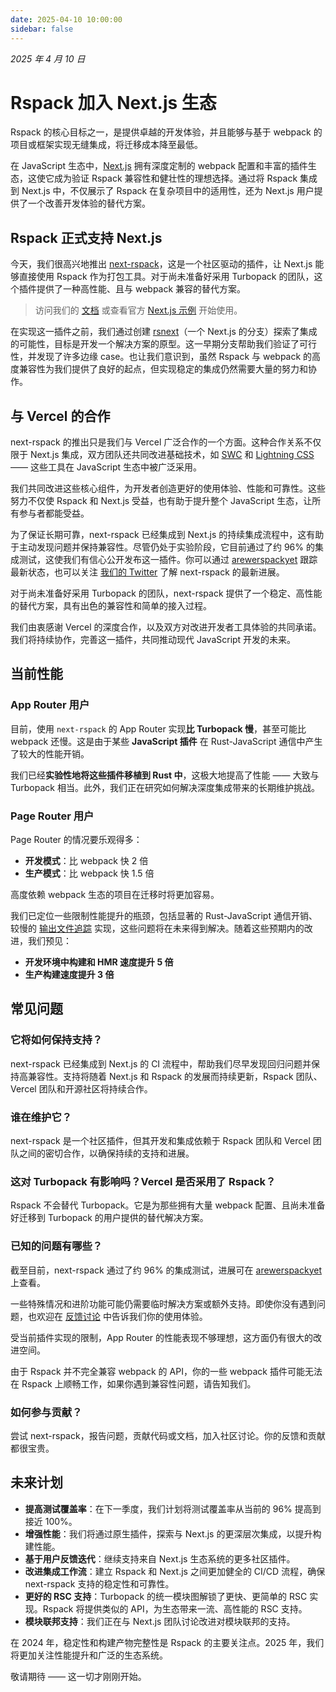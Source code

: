 ```yaml
---
date: 2025-04-10 10:00:00
sidebar: false
---
```


_2025 年 4 月 10 日_

# Rspack 加入 Next.js 生态

Rspack 的核心目标之一，是提供卓越的开发体验，并且能够与基于 webpack 的项目或框架实现无缝集成，将迁移成本降至最低。

在 JavaScript 生态中，[Next.js](https://nextjs.org/) 拥有深度定制的 webpack 配置和丰富的插件生态，这使它成为验证 Rspack 兼容性和健壮性的理想选择。通过将 Rspack 集成到 Next.js 中，不仅展示了 Rspack 在复杂项目中的适用性，还为 Next.js 用户提供了一个改善开发体验的替代方案。

## Rspack 正式支持 Next.js

今天，我们很高兴地推出 [next-rspack](https://www.npmjs.com/package/next-rspack)，这是一个社区驱动的插件，让 Next.js 能够直接使用 Rspack 作为打包工具。对于尚未准备好采用 Turbopack 的团队，这个插件提供了一种高性能、且与 webpack 兼容的替代方案。

> 访问我们的 [文档](/guide/tech/next) 或查看官方 [Next.js 示例](https://github.com/vercel/next.js/tree/canary/examples/with-rspack) 开始使用。

在实现这一插件之前，我们通过创建 [rsnext](https://github.com/ScriptedAlchemy/rsnext/tree/rspack)（一个 Next.js 的分支）探索了集成的可能性，目标是开发一个解决方案的原型。这一早期分支帮助我们验证了可行性，并发现了许多边缘 case。也让我们意识到，虽然 Rspack 与 webpack 的高度兼容性为我们提供了良好的起点，但实现稳定的集成仍然需要大量的努力和协作。

## 与 Vercel 的合作

next-rspack 的推出只是我们与 Vercel 广泛合作的一个方面。这种合作关系不仅限于 Next.js 集成，双方团队还共同改进基础技术，如 [SWC](https://swc.rs/) 和 [Lightning CSS](https://lightningcss.dev/) —— 这些工具在 JavaScript 生态中被广泛采用。

我们共同改进这些核心组件，为开发者创造更好的使用体验、性能和可靠性。这些努力不仅使 Rspack 和 Next.js 受益，也有助于提升整个 JavaScript 生态，让所有参与者都能受益。

为了保证长期可靠，next-rspack 已经集成到 Next.js 的持续集成流程中，这有助于主动发现问题并保持兼容性。尽管仍处于实验阶段，它目前通过了约 96% 的集成测试，这使我们有信心公开发布这一插件。你可以通过 [arewerspackyet](https://www.arewerspackyet.com/) 跟踪最新状态，也可以关注 [我们的 Twitter](https://x.com/rspack_dev) 了解 next-rspack 的最新进展。

对于尚未准备好采用 Turbopack 的团队，next-rspack 提供了一个稳定、高性能的替代方案，具有出色的兼容性和简单的接入过程。

我们由衷感谢 Vercel 的深度合作，以及双方对改进开发者工具体验的共同承诺。我们将持续协作，完善这一插件，共同推动现代 JavaScript 开发的未来。

## 当前性能

### App Router 用户

目前，使用 `next-rspack` 的 App Router 实现**比 Turbopack 慢**，甚至可能比 webpack 还慢。这是由于某些 **JavaScript 插件** 在 Rust-JavaScript 通信中产生了较大的性能开销。

我们已经**实验性地将这些插件移植到 Rust 中**，这极大地提高了性能 —— 大致与 Turbopack 相当。此外，我们正在研究如何解决深度集成带来的长期维护挑战。

### Page Router 用户

Page Router 的情况要乐观得多：

- **开发模式**：比 webpack 快 2 倍
- **生产模式**：比 webpack 快 1.5 倍

高度依赖 webpack 生态的项目在迁移时将更加容易。

我们已定位一些限制性能提升的瓶颈，包括显著的 Rust-JavaScript 通信开销、较慢的 [输出文件追踪](https://nextjs.org/docs/pages/api-reference/config/next-config-js/output#how-it-works) 实现，这些问题将在未来得到解决。随着这些预期内的改进，我们预见：

- **开发环境中构建和 HMR 速度提升 5 倍**
- **生产构建速度提升 3 倍**

## 常见问题

### 它将如何保持支持？

next-rspack 已经集成到 Next.js 的 CI 流程中，帮助我们尽早发现回归问题并保持高兼容性。支持将随着 Next.js 和 Rspack 的发展而持续更新，Rspack 团队、Vercel 团队和开源社区将持续合作。

### 谁在维护它？

next-rspack 是一个社区插件，但其开发和集成依赖于 Rspack 团队和 Vercel 团队之间的密切合作，以确保持续的支持和进展。

### 这对 Turbopack 有影响吗？Vercel 是否采用了 Rspack？

Rspack 不会替代 Turbopack。它是为那些拥有大量 webpack 配置、且尚未准备好迁移到 Turbopack 的用户提供的替代解决方案。

### 已知的问题有哪些？

截至目前，next-rspack 通过了约 96% 的集成测试，进展可在 [arewerspackyet](https://www.arewerspackyet.com/) 上查看。

一些特殊情况和进阶功能可能仍需要临时解决方案或额外支持。即使你没有遇到问题，也欢迎在 [反馈讨论](https://github.com/vercel/next.js/discussions/77800) 中告诉我们你的使用体验。

受当前插件实现的限制，App Router 的性能表现不够理想，这方面仍有很大的改进空间。

由于 Rspack 并不完全兼容 webpack 的 API，你的一些 webpack 插件可能无法在 Rspack 上顺畅工作，如果你遇到兼容性问题，请告知我们。

### 如何参与贡献？

尝试 next-rspack，报告问题，贡献代码或文档，加入社区讨论。你的反馈和贡献都很宝贵。

## 未来计划

- **提高测试覆盖率**：在下一季度，我们计划将测试覆盖率从当前的 96% 提高到接近 100%。
- **增强性能**：我们将通过原生插件，探索与 Next.js 的更深层次集成，以提升构建性能。
- **基于用户反馈迭代**：继续支持来自 Next.js 生态系统的更多社区插件。
- **改进集成工作流**：建立 Rspack 和 Next.js 之间更加健全的 CI/CD 流程，确保 next-rspack 支持的稳定性和可靠性。
- **更好的 RSC 支持**：Turbopack 的统一模块图解锁了更快、更简单的 RSC 实现。Rspack 将提供类似的 API，为生态带来一流、高性能的 RSC 支持。
- **模块联邦支持**：我们正在与 Next.js 团队讨论改进对模块联邦的支持。

在 2024 年，稳定性和构建产物完整性是 Rspack 的主要关注点。2025 年，我们将更加关注性能提升和广泛的生态系统。

敬请期待 —— 这一切才刚刚开始。
